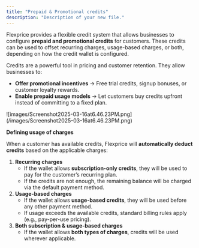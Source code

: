 ```yaml
---
title: "Prepaid & Promotional credits"
description: "Description of your new file."
---
```


Flexprice provides a flexible credit system that allows businesses to configure **prepaid and promotional credits** for customers. These credits can be used to offset recurring charges, usage-based charges, or both, depending on how the credit wallet is configured.

Credits are a powerful tool in pricing and customer retention. They allow businesses to:

- **Offer promotional incentives** → Free trial credits, signup bonuses, or customer loyalty rewards.
- **Enable prepaid usage models** → Let customers buy credits upfront instead of committing to a fixed plan.

<Frame>
  ![images/Screenshot2025-03-16at6.46.23PM.png](/images/Screenshot2025-03-16at6.46.23PM.png)
</Frame>

**Defining usage of charges**

When a customer has available credits, Flexprice will **automatically deduct credits** based on the applicable charges:

1. **Recurring charges**
   - If the wallet allows **subscription-only credits**, they will be used to pay for the customer’s recurring plan.
   - If the credits are not enough, the remaining balance will be charged via the default payment method.
2. **Usage-based charges**
   - If the wallet allows **usage-based credits**, they will be used before any other payment method.
   - If usage exceeds the available credits, standard billing rules apply (e.g., pay-per-use pricing).
3. **Both subscription & usage-based charges**
   - If the wallet allows **both types of charges**, credits will be used wherever applicable.